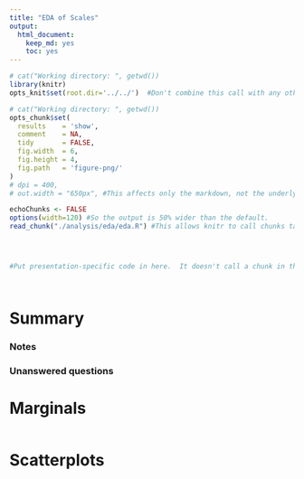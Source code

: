 ```yaml
---
title: "EDA of Scales"
output:
  html_document:
    keep_md: yes
    toc: yes
---
```


<!--  Set the working directory to the repository's base directory; this assumes the report is nested inside of three directories.-->
```r
# cat("Working directory: ", getwd())
library(knitr)
opts_knit$set(root.dir='../../')  #Don't combine this call with any other chunk -especially one that uses file paths.
```

<!-- Set the report-wide options, and point to the external code file. -->
```r
# cat("Working directory: ", getwd())
opts_chunk$set(
  results    = 'show',
  comment    = NA,
  tidy       = FALSE,
  fig.width  = 6,
  fig.height = 4,
  fig.path   = 'figure-png/'
)
# dpi = 400,
# out.width = "650px", #This affects only the markdown, not the underlying png file.  The height will be scaled appropriately.

echoChunks <- FALSE
options(width=120) #So the output is 50% wider than the default.
read_chunk("./analysis/eda/eda.R") #This allows knitr to call chunks tagged in the underlying *.R file.
```

<!-- Load the sources.  Suppress the output when loading sources. -->
```r
```

<!-- Load 'sourced' R files.  Suppress the output when loading packages. -->
```r
```

<!-- Load any global functions and variables declared in the R file.  Suppress the output. -->
```r
```

<!-- Declare any global functions specific to a Rmd output.  Suppress the output. -->
```r
#Put presentation-specific code in here.  It doesn't call a chunk in the codebehind file.
```

<!-- Load the datasets. -->
```r
```

<!-- Tweak the datasets. -->
```r
```


# Summary

### Notes

### Unanswered questions


# Marginals
```r
```

# Scatterplots
```r
```

